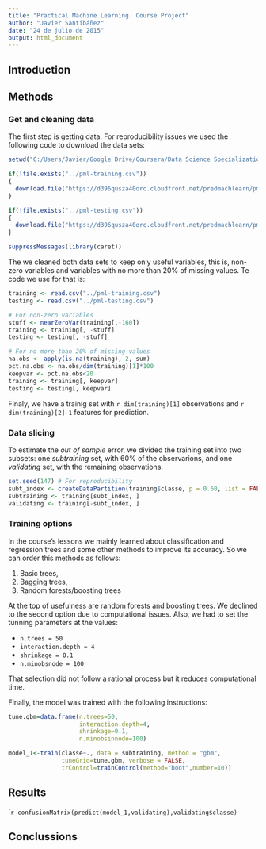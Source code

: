 ```yaml
---
title: "Practical Machine Learning. Course Project"
author: "Javier Santibáñez"
date: "24 de julio de 2015"
output: html_document
---
```


## Introduction

## Methods

### Get and cleaning data

The first step is getting data. For reproducibility issues we used the following code to download the data sets:

```r
setwd("C:/Users/Javier/Google Drive/Coursera/Data Science Specialization/08 - Practical Machine Learning/Coursera_PML-PA_project")

if(!file.exists("../pml-training.csv"))
{
  download.file("https://d396qusza40orc.cloudfront.net/predmachlearn/pml-t|raining.csv", "pml-training.csv")
}

if(!file.exists("../pml-testing.csv"))
{
  download.file("https://d396qusza40orc.cloudfront.net/predmachlearn/pml-testing.csv", "pml-testing.csv")
}

suppressMessages(library(caret))
```

The we cleaned both data sets to keep only useful variables, this is, non-zero variables and variables with no more than 20% of missing values. Te code we use for that is:

```r
training <- read.csv("../pml-training.csv")
testing <- read.csv("../pml-testing.csv")

# For non-zero variables
stuff <- nearZeroVar(training[,-160])
training <- training[, -stuff]
testing <- testing[, -stuff]

# For no more than 20% of missing values
na.obs <- apply(is.na(training), 2, sum)
pct.na.obs <- na.obs/dim(training)[1]*100
keepvar <- pct.na.obs<20
training <- training[, keepvar]
testing <- testing[, keepvar]
```

Finaly, we have a trainig set with `r dim(training)[1]` observations and `r dim(training)[2]-1` features for prediction.

### Data slicing

To estimate the *out of sample* error, we divided the training set into two subsets: one *subtraining* set, with 60% of the observarions, and one *validating* set, with the remaining observations. 

```r
set.seed(147) # For reproducibility
subt_index <- createDataPartition(training$classe, p = 0.60, list = FALSE)
subtraining <- training[subt_index, ]
validating <- training[-subt_index, ]
```

### Training options

In the course's lessons we mainly learned about classification and regression trees and some other methods to improve its accuracy. So we can order this methods as follows:

1. Basic trees,
2. Bagging trees,
3. Random forests/boosting trees

At the top of usefulness are random forests and boosting trees. We declined to the second option due to computational issues. Also, we had to set the tunning parameters at the values:

- `n.trees = 50`
- `interaction.depth = 4`
- `shrinkage = 0.1`
- `n.minobsnode = 100`

That selection did not follow a rational process but it reduces computational time.

Finally, the model was trained with the following instructions:

```r
tune.gbm=data.frame(n.trees=50,
                    interaction.depth=4,
                    shrinkage=0.1,
                    n.minobsinnode=100)

model_1<-train(classe~., data = subtraining, method = "gbm",
               tuneGrid=tune.gbm, verbose = FALSE,
               trControl=trainControl(method="boot",number=10))
```

## Results

````r
confusionMatrix(predict(model_1,validating),validating$classe)
```

## Conclussions
